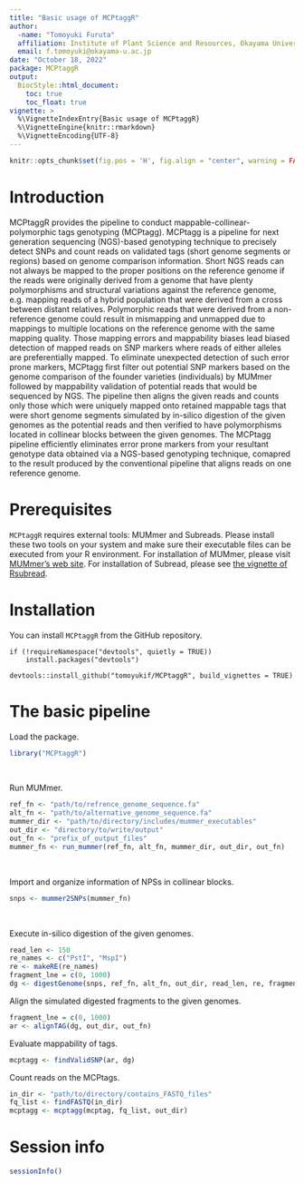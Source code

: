 ```yaml
---
title: "Basic usage of MCPtaggR"
author: 
  -name: "Tomoyuki Furuta"
  affiliation: Institute of Plant Science and Resources, Okayama University, Okayama, Japan
  email: f.tomoyuki@okayama-u.ac.jp
date: "October 18, 2022"
package: MCPtaggR
output: 
  BiocStyle::html_document:
    toc: true
    toc_float: true
vignette: >
  %\VignetteIndexEntry{Basic usage of MCPtaggR}
  %\VignetteEngine{knitr::rmarkdown}
  %\VignetteEncoding{UTF-8}
---
```

```r
knitr::opts_chunk$set(fig.pos = 'H', fig.align = "center", warning = FALSE, message = FALSE)
```

# Introduction
MCPtaggR provides the pipeline to conduct mappable-collinear-polymorphic 
tags genotyping (MCPtagg). MCPtagg is a pipeline for 
next generation sequencing (NGS)-based genotyping technique to precisely 
detect SNPs and count reads on validated tags (short genome segments or 
regions) based on genome comparison information. Short NGS reads can not 
always be mapped to the proper positions on the reference genome if the reads 
were originally derived from a genome that have plenty polymorphisms and 
structural variations against the reference genome, e.g. mapping reads of a 
hybrid population that were derived from a cross between distant relatives. 
Polymorphic reads that were derived from a non-reference genome could result 
in mismapping and unmapped due to mappings to multiple locations on the 
reference genome with the same mapping quality. Those mapping errors and 
mappability biases lead biased detection of mapped reads on SNP markers where 
reads of either alleles are preferentially mapped. To eliminate unexpected 
detection of such error prone markers, MCPtagg first filter out potential SNP 
markers based on the genome comparison of the founder varieties (individuals) 
by MUMmer followed by mappability validation of potential reads that would be 
sequenced by NGS. The pipeline then aligns the given reads and counts only 
those which were uniquely mapped onto retained mappable tags that were short 
genome segments simulated by in-silico digestion of the given genomes as the 
potential reads and then verified to have polymorphisms located in collinear 
blocks between the given genomes. The MCPtagg pipeline efficiently eliminates
error prone markers from your resultant genotype data obtained via a 
NGS-based genotyping technique, comapred to the result produced by the 
conventional pipeline that aligns reads on one reference genome.

# Prerequisites
`MCPtaggR` requires external tools: MUMmer and Subreads. Please install these 
two tools on your system and make sure their executable files can be executed 
from your R environment. 
For installation of MUMmer, please visit [MUMmer's web site](https://mummer4.github.io/install/install.html).
For installation of Subread, please see [the vignette of Rsubread](https://bioconductor.org/packages/release/bioc/vignettes/Rsubread/inst/doc/SubreadUsersGuide.pdf).

# Installation
You can install `MCPtaggR` from the GitHub repository.
```
if (!requireNamespace("devtools", quietly = TRUE))
    install.packages("devtools")
    
devtools::install_github("tomoyukif/MCPtaggR", build_vignettes = TRUE)
```

# The basic pipeline
Load the package.
```r
library("MCPtaggR")
```
\ 

Run MUMmer.
```r
ref_fn <- "path/to/refrence_genome_sequence.fa"
alt_fn <- "path/to/alternative_genome_sequence.fa"
mummer_dir <- "path/to/directory/includes/mummer_executables"
out_dir <- "directory/to/write/output"
out_fn <- "prefix_of_output_files"
mummer_fn <- run_mummer(ref_fn, alt_fn, mummer_dir, out_dir, out_fn)
```
\ 

Import and organize information of NPSs in collinear blocks.
```r
snps <- mummer2SNPs(mummer_fn)
```
\ 

Execute in-silico digestion of the given genomes.
```r
read_len <- 150
re_names <- c("PstI", "MspI")
re <- makeRE(re_names)
fragment_lne = c(0, 1000)
dg <- digestGenome(snps, ref_fn, alt_fn, out_dir, read_len, re, fragment_len)
```

Align the simulated digested fragments to the given genomes.
```r
fragment_lne = c(0, 1000)
ar <- alignTAG(dg, out_dir, out_fn)
```

Evaluate mappability of tags.
```r
mcptagg <- findValidSNP(ar, dg)
```

Count reads on the MCPtags.
```r
in_dir <- "path/to/directory/contains_FASTQ_files"
fq_list <- findFASTQ(in_dir)
mcptagg <- mcptagg(mcptag, fq_list, out_dir)
```

# Session info{-}
```r
sessionInfo()
```

